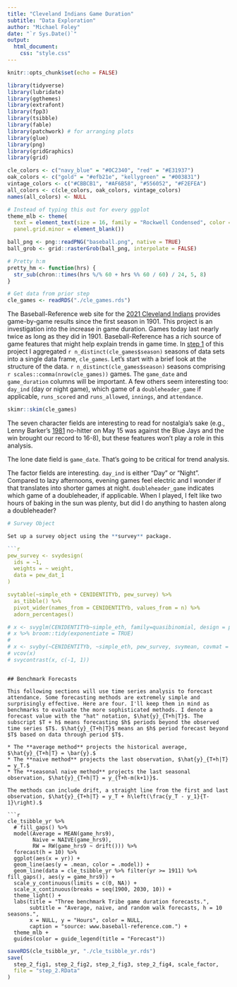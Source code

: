 ```yaml
---
title: "Cleveland Indians Game Duration"
subtitle: "Data Exploration"
author: "Michael Foley"
date: "`r Sys.Date()`"
output: 
  html_document:
    css: "style.css"
---
```


```r
knitr::opts_chunk$set(echo = FALSE)

library(tidyverse)
library(lubridate)
library(ggthemes)
library(extrafont)
library(fpp3)
library(tsibble)
library(fable)
library(patchwork) # for arranging plots
library(glue)
library(png)
library(gridGraphics)
library(grid)

cle_colors <- c("navy_blue" = "#0C2340", "red" = "#E31937")
oak_colors <- c("gold" = "#efb21e", "kellygreen" = "#003831")
vintage_colors <- c("#CBBCB1", "#AF6B58", "#556052", "#F2EFEA")
all_colors <- c(cle_colors, oak_colors, vintage_colors)
names(all_colors) <- NULL

# Instead of typing this out for every ggplot
theme_mlb <- theme(
  text = element_text(size = 16, family = "Rockwell Condensed", color = cle_colors["navy_blue"]),
  panel.grid.minor = element_blank())

ball_png <- png::readPNG("baseball.png", native = TRUE)
ball_grob <- grid::rasterGrob(ball_png, interpolate = FALSE)

# Pretty h:m
pretty_hm <- function(hrs) { 
  str_sub(chron::times(hrs %/% 60 + hrs %% 60 / 60) / 24, 5, 8) 
}
```

```r
# Get data from prior step
cle_games <- readRDS("./cle_games.rds")
```

The Baseball-Reference web site for the [2021 Cleveland Indians](https://www.baseball-reference.com/teams/CLE/2021.shtml) provides game-by-game results since the first season in 1901. This project is an investigation into the increase in game duration. Games today last nearly twice as long as they did in 1901. Baseball-Reference has a rich source of game features that might help explain trends in game time. In [step 1](https://github.com/mpfoley73/cleveland-mlb-games/blob/main/step_1_get_games.R) of this project I aggregated `r n_distinct(cle_games$season)` seasons of data sets into a single data frame, `cle_games`. Let's start with a brief look at the structure of the data. `r n_distinct(cle_games$season)` seasons comprising `r scales::comma(nrow(cle_games))` games. The `game_date` and `game_duration` columns will be important. A few others seem interesting too: `day_ind` (day or night game), which game of a `doubleheader_game` if applicable, `runs_scored` and `runs_allowed`, `innings`, and `attendance`.

```r
skimr::skim(cle_games)
```

The seven character fields are interesting to read for nostalgia's sake (e.g., Lenny Barker's [1981](https://www.baseball-reference.com/teams/CLE/1981-schedule-scores.shtml) no-hitter on May 15 was against the Blue Jays and the win brought our record to 16-8), but these features won't play a role in this analysis.

The lone date field is `game_date`. That's going to be critical for trend analysis.

The factor fields are interesting. `day_ind` is either "Day" or "Night". Compared to lazy afternoons, evening games feel electric and I wonder if that translates into shorter games at night. `doubleheader_game` indicates which game of a doubleheader, if applicable. When I played, I felt like two hours of baking in the sun was plenty, but did I do anything to hasten along a doubleheader? 

```r
# Survey Object

Set up a survey object using the **survey** package.

```r
pew_survey <- svydesign(
  ids = ~1,
  weights = ~ weight,
  data = pew_dat_1
)

svytable(~simple_eth + CENIDENTITYb, pew_survey) %>%
  as_tibble() %>% 
  pivot_wider(names_from = CENIDENTITYb, values_from = n) %>%
  adorn_percentages()
```

```r
# x <- svyglm(CENIDENTITYb~simple_eth, family=quasibinomial, design = pew_survey, na.action = na.omit) 
# x %>% broom::tidy(exponentiate = TRUE)
# 
# x <- svyby(~CENIDENTITYb, ~simple_eth, pew_survey, svymean, covmat = TRUE)
# vcov(x)
# svycontrast(x, c(-1, 1))
```
```

## Benchmark Forecasts

This following sections will use time series analysis to forecast attendance. Some forecasting methods are extremely simple and surprisingly effective. Here are four. I'll keep them in mind as benchmarks to evaluate the more sophisticated methods. I denote a forecast value with the "hat" notation, $\hat{y}_{T+h|T}$. The subscript $T + h$ means forecasting $h$ periods beyond the observed time series $T$. $\hat{y}_{T+h|T}$ means an $h$ period forecast beyond $T$ based on data through period $T$.

* The **average method** projects the historical average, $\hat{y}_{T+h|T} = \bar{y}.$ 
* The **naive method** projects the last observation, $\hat{y}_{T+h|T} = y_T.$ 
* The **seasonal naive method** projects the last seasonal observation, $\hat{y}_{T+h|T} = y_{T+h-m(k+1)}$. 

The methods can include drift, a straight line from the first and last observation, $\hat{y}_{T+h|T} = y_T + h\left(\frac{y_T - y_1}{T-1}\right).$

```r
cle_tsibble_yr %>%
  # fill_gaps() %>%
  model(Average = MEAN(game_hrs9),
        Naive = NAIVE(game_hrs9),
        RW = RW(game_hrs9 ~ drift())) %>%
  forecast(h = 10) %>%
  ggplot(aes(x = yr)) +
  geom_line(aes(y = .mean, color = .model)) +
  geom_line(data = cle_tsibble_yr %>% filter(yr >= 1911) %>% fill_gaps(), aes(y = game_hrs9)) +
  scale_y_continuous(limits = c(0, NA)) +
  scale_x_continuous(breaks = seq(1900, 2030, 10)) +
  theme_light() +
  labs(title = "Three benchmark Tribe game duration forecasts.",
       subtitle = "Average, naive, and random walk forecasts, h = 10 seasons.", 
       x = NULL, y = "Hours", color = NULL,
       caption = "source: www.baseball-reference.com.") +
  theme_mlb +
  guides(color = guide_legend(title = "Forecast"))
```

```r
saveRDS(cle_tsibble_yr, "./cle_tsibble_yr.rds")
save(
  step_2_fig1, step_2_fig2, step_2_fig3, step_2_fig4, scale_factor,
  file = "step_2.RData"
)
```
